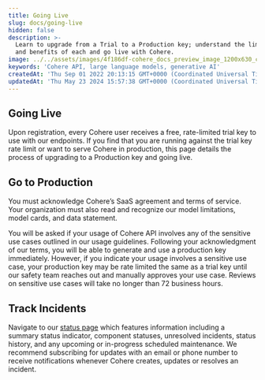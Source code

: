 ```yaml
---
title: Going Live
slug: docs/going-live
hidden: false
description: >-
  Learn to upgrade from a Trial to a Production key; understand the limitations
  and benefits of each and go live with Cohere.
image: ../../assets/images/4f186df-cohere_docs_preview_image_1200x630_copy.jpg
keywords: 'Cohere API, large language models, generative AI'
createdAt: 'Thu Sep 01 2022 20:13:15 GMT+0000 (Coordinated Universal Time)'
updatedAt: 'Thu May 23 2024 15:57:38 GMT+0000 (Coordinated Universal Time)'
---
```

## Going Live

Upon registration, every Cohere user receives a free, rate-limited trial key to use with our endpoints. If you find that you are running against the trial key rate limit or want to serve Cohere in production, this page details the process of upgrading to a Production key and going live.

## Go to Production

You must acknowledge Cohere’s SaaS agreement and terms of service. Your organization must also read and recognize our model limitations, model cards, and data statement.

You will be asked if your usage of Cohere API involves any of the sensitive use cases outlined in our usage guidelines. Following your acknowledgment of our terms, you will be able to generate and use a production key immediately. However, if you indicate your usage involves a sensitive use case, your production key may be rate limited the same as a trial key until our safety team reaches out and manually approves your use case. Reviews on sensitive use cases will take no longer than 72 business hours.

## Track Incidents

Navigate to our <a href="https://status.cohere.ai" target="_blank" >status page</a> which features information including a summary status indicator, component statuses, unresolved incidents, status history, and any upcoming or in-progress scheduled maintenance. We recommend subscribing for updates with an email or phone number to receive notifications whenever Cohere creates, updates or resolves an incident.
